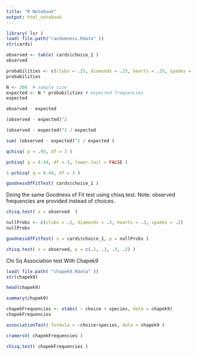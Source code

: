 ```yaml
---
title: "R Notebook"
output: html_notebook
---
```



```r
library( lsr )
load( file.path("randomness.Rdata" ))
str(cards)
```
```r
observed <- table( cards$choice_1 )
observed
```

```r
probabilities <- c(clubs = .25, diamonds = .25, hearts = .25, spades = .25) 
probabilities
```

```r
N <- 200  # sample size
expected <- N * probabilities # expected frequencies
expected
```

```r
observed - expected 
```

```r
(observed - expected)^2
```

```r
(observed - expected)^2 / expected
```

```r
sum( (observed - expected)^2 / expected )
```

```r
qchisq( p = .95, df = 3 )
```


```r
pchisq( q = 8.44, df = 3, lower.tail = FALSE )
```

```r
1-pchisq( q = 8.44, df = 3 )
```

```r
goodnessOfFitTest( cards$choice_1 )
```

Doing the same Goodness of Fit test using chisq.test. 
Note: observed frequencies are provided instead of choices.
```r
chisq.test( x = observed  )
```





```r
nullProbs <- c(clubs = .2, diamonds = .3, hearts = .3, spades = .2)
nullProbs
```

```r
goodnessOfFitTest( x = cards$choice_1, p = nullProbs )
```

```r
chisq.test( x = observed, p = c(.2, .3, .3, .2) )
```





Chi Sq Association test With Chapek9

```r
load( file.path( "chapek9.Rdata" ))
str(chapek9)
```

```r
head(chapek9)
```

```r
summary(chapek9)
```

```r
chapekFrequencies <- xtabs( ~ choice + species, data = chapek9)
chapekFrequencies
```


```r
associationTest( formula = ~choice+species, data = chapek9 )

```

```r
cramersV( chapekFrequencies )
```
```r
chisq.test( chapekFrequencies )
```

